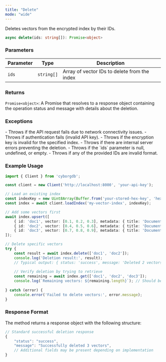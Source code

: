 ```yaml
---
title: "Delete"
mode: "wide"
---
```


Deletes vectors from the encrypted index by their IDs.

```typescript
async delete(ids: string[]): Promise<object>
```

### Parameters

| Parameter | Type | Description |
|-----------|------|-------------|
| `ids` | `string[]` | Array of vector IDs to delete from the index |

### Returns

`Promise<object>`: A Promise that resolves to a response object containing the operation status and message with details about the deletion.

### Exceptions

<AccordionGroup>
    <Accordion title="Error">
        - Throws if the API request fails due to network connectivity issues.
        - Throws if authentication fails (invalid API key).
        - Throws if the encryption key is invalid for the specified index.
        - Throws if there are internal server errors preventing the deletion.
    </Accordion>
    <Accordion title="Validation Errors">
        - Throws if the `ids` parameter is null, undefined, or empty.
        - Throws if any of the provided IDs are invalid format.
    </Accordion>
</AccordionGroup>

### Example Usage

```typescript
import { Client } from 'cyborgdb';

const client = new Client('http://localhost:8000', 'your-api-key');

// Load an existing index
const indexKey = new Uint8Array(Buffer.from('your-stored-hex-key', 'hex'));
const index = await client.loadIndex('my-vector-index', indexKey);

// Add some vectors first
await index.upsert([
    { id: 'doc1', vector: [0.1, 0.2, 0.3], metadata: { title: 'Document 1' } },
    { id: 'doc2', vector: [0.4, 0.5, 0.6], metadata: { title: 'Document 2' } },
    { id: 'doc3', vector: [0.7, 0.8, 0.9], metadata: { title: 'Document 3' } }
]);

// Delete specific vectors
try {
    const result = await index.delete(['doc1', 'doc2']);
    console.log('Deletion result:', result);
    // Typical output: { status: 'success', message: 'Deleted 2 vectors', deleted_count: 2 }
    
    // Verify deletion by trying to retrieve
    const remaining = await index.get(['doc1', 'doc2', 'doc3']);
    console.log(`Remaining vectors: ${remaining.length}`); // Should be 1 (only doc3)
    
} catch (error) {
    console.error('Failed to delete vectors:', error.message);
}
```

### Response Format

The method returns a response object with the following structure:

```typescript
// Standard successful deletion response
{
    "status": "success",
    "message": "Successfully deleted 3 vectors",
    // Additional fields may be present depending on implementation
}
```